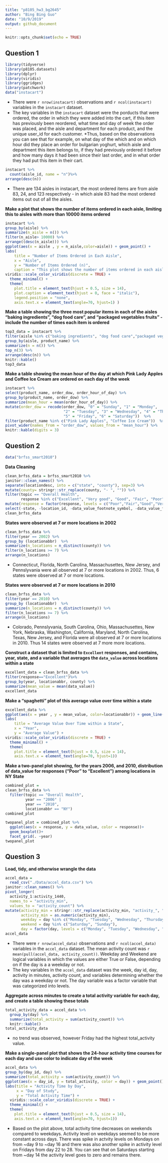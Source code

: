 ```yaml
---
title: "p8105_hw3_bg2645"
author: "Bing Bing Guo"
date: "10/9/2019"
output: github_document
---
```


```r
knitr::opts_chunk$set(echo = TRUE)
```
## Question 1
```r
library(tidyverse)
library(p8105.datasets)
library(dplyr)
library(viridis)
library(ggridges) 
library(patchwork)
data("instacart")
```

* There were `r nrow(instacart)` observations and `r ncol(instacart)` variables in the `instacart` dataset. 
* The key variables in the `instacart` dataset were the porducts that were ordered, the order in which they were added into the cart, if this item has previously been reordered, what time and day of week the order was placed, and the aisle and department for each product, and the unique user_id for each customer. 
*Thus, based on the observations you can see that for example, on what day of the which and on which hour did they place an order for bulgarian yoghurt, which aisle and department this item belongs to, if they had previously ordered it before and how many days it had been since their last order, and in what order they had put this item in their cart. 

```r
instacart %>%
  count(aisle_id, name = "n")%>%
arrange(desc(n))
```
* There are 134 aisles in instacart, the most ordered items are from aisle 83, 24, and 123 respectively - in which aisle 83 had the most ordered items out out of all the aisles. 


**Make a plot that shows the number of items ordered in each aisle, limiting this to aisles with more than 10000 items ordered**
```r
instacart %>%
group_by(aisle) %>%
summarize(n_aisle = n()) %>%
filter(n_aisle> 10000) %>%
arrange((desc(n_aisle))) %>%
ggplot(aes(x = aisle , y = n_aisle,color=aisle)) + geom_point() + 
labs(
    title = "Number of Items Ordered in Each Aisle", 
    x = "Aisle",
    y = "Number of Items Ordered (n)",
    caption = "This plot shows the number of items ordered in each aisle, limited to aisles with more than 10,000 items ordered" ) + 
viridis::scale_color_viridis(discrete = TRUE) + 
  theme_minimal() + 
  theme(
    plot.title = element_text(hjust = 0.5, size = 14),   
    plot.caption = element_text(hjust = 0, face = "italic"), 
    legend.position = "none", 
    axis.text.x = element_text(angle=70, hjust=1) ) 
```

**Make a table showing the three most popular items in each of the aisles “baking ingredients”, “dog food care”, and “packaged vegetables fruits" - include the number of times each item is ordered**
```r
top3_data = instacart %>%
filter(aisle %in% c("baking ingredients", "dog food care","packaged vegetables fruits")) %>%
group_by(aisle, product_name) %>%
summarize(n = n()) %>%
top_n(3) %>%
arrange(desc(n)) %>%
knitr::kable()
top3_data
```

**Make a table showing the mean hour of the day at which Pink Lady Apples and Coffee Ice Cream are ordered on each day of the week** 
```r
instacart %>%
select(product_name, order_dow, order_hour_of_day) %>%
group_by(product_name, order_dow) %>%
summarize(mean_hour = mean(order_hour_of_day)) %>%
mutate(order_dow = recode(order_dow, "0" = "Sunday", "1" = "Monday", 
                          "2" = "Tuesday", "3" = "Wednesday", "4" = "Thursday", 
                          "5" = "Friday", "6" = "Saturday"))  %>%
filter(product_name %in% c("Pink Lady Apples", "Coffee Ice Cream"))  %>%
pivot_wider(names_from = "order_dow", values_from = "mean_hour") %>%
knitr::kable(digits = 3)
```

## Question 2
```r
data("brfss_smart2010") 
```

**Data Cleaning**
```r
clean_brfss_data = brfss_smart2010 %>%
janitor::clean_names() %>%
separate(locationdesc, into = c("state", "county"), sep=3) %>% 
mutate(county= stringr::str_replace(county, "- ", "")) %>% 
filter(topic == "Overall Health", 
       response %in% c("Excellent", "Very good", "Good", "Fair", "Poor")) %>%
mutate(response = factor(response, levels = c("Poor","Fair","Good","Very good", "Excellent" ))) %>%
select(-state, -location_id, -data_value_footnote_symbol, -data_value_footnote)
clean_brfss_data
```

**States were observed at 7 or more locations in 2002** 
```r
clean_brfss_data %>% 
filter(year == 2002) %>%
group_by (locationabbr)  %>%
summarize(n_locations = n_distinct(county)) %>%
filter(n_locations >= 7) %>%
arrange(n_locations) 
```
* Connecticut, Florida, North Carolina, Massachusettes, New Jersey, and Pennslyvania were all observed at 7 or more locations in 2002. Thus, 6 states were observed at 7 or more locations. 

**States were observed at 7 or more locations in 2010** 
```r
clean_brfss_data %>% 
filter(year == 2010) %>%
group_by (locationabbr)  %>%
summarize(n_locations = n_distinct(county)) %>%
filter(n_locations >= 7) %>%
arrange(n_locations)
```
* Colorado, Pennslyvania, South Carolina, Ohio, Massachusettes, New York, Nebraska, Washington, California, Maryland, North Carolina, Texas, New Jersey, and Florida were all observed at 7 or more locations in 2010. Thus 14 states were observed at 7 more more locations.

**Construct a dataset that is limited to `Excellent` responses, and contains, year, state, and a variable that averages the `data_value` across locations within a state** 
```r
excellent_data = clean_brfss_data %>%
filter(response=="Excellent")%>% 
group_by(year, locationabbr, county) %>% 
summarize(mean_value = mean(data_value)) 
excellent_data
```

**Make a “spaghetti” plot of this average value over time within a state** 
```r

excellent_data %>%
ggplot(aes(x = year , y = mean_value, color=locationabbr)) + geom_line() + 
labs(
    title = "Average Value Over Time within a State", 
    x = "Year",
    y = "Average Value") + 
viridis::scale_color_viridis(discrete = TRUE) + 
  theme_minimal() + 
  theme(
    plot.title = element_text(hjust = 0.5, size = 14), 
    axis.text.x = element_text(angle=70, hjust=1))
```

**Make a two-panel plot showing, for the years 2006, and 2010, distribution of data_value for responses (“Poor” to “Excellent”) among locations in NY State**
```r
combined_plot = 
clean_brfss_data %>%
  filter(topic == "Overall Health",  
         year == "2006" | 
         year == "2010",
         locationabbr == "NY") 
combined_plot

twopanel_plot = combined_plot %>% 
  ggplot(aes(x = response, y = data_value, color = response))+
  geom_boxplot()+
  facet_grid(. ~year) 
twopanel_plot
```


## Question 3 

**Load, tidy, and otherwise wrangle the data** 
```r
accel_data = 
  read_csv("./Data/accel_data.csv") %>% 
janitor::clean_names() %>% 
pivot_longer( 
  activity_1:activity_1440, 
  names_to = "activity_min", 
  values_to = "activity_count") %>%
mutate(activity_min = stringr::str_replace(activity_min, "activity_", ""), 
       activity_min = as.numeric(activity_min), 
       weekday = day %in% c("Monday", "Tuesday", "Wednesday", "Thursday", "Friday"), 
       weekend = day %in% c("Saturday", "Sunday"), 
       day = factor(day, levels = c("Monday", "Tuesday", "Wednesday", "Thursday", "Friday", "Saturday", "Sunday"))) 
accel_data
```

* There were `r nrow(accel_data)` observations and `r ncol(accel_data)` variables in the `accel_data` dataset. The mean activity count was `r mean(pull(accel_data, activity_count))`. Weekday and Weekend are logical variables in which the values are either True or False, depending on if the day is a a weekday or not. 
* The key variables in the `accel_data` dataset was the week, day id, day, activity in minutes, activity count, and variables determining whether the day was a weekday or not. The day variable was a factor variable that was categorized into levels. 

**Aggregate across minutes to create a total activity variable for each day, and create a table showing these totals**
```r
total_activity_data = accel_data %>%
  group_by(day) %>%
  summarize(total_activity = sum(activity_count)) %>%
  knitr::kable()
total_activity_data
```

* no trend was observed, however Friday had the highest total_activity value. 

**Make a single-panel plot that shows the 24-hour activity time courses for each day and use color to indicate day of the week**
```r
accel_data %>%
group_by(day_id, day) %>% 
summarize(total_activity = sum(activity_count)) %>% 
ggplot(aes(x = day_id, y = total_activity, color = day)) + geom_point() + geom_line() +
labs(title = "Activity Time by Day", 
     x = "Day of Study",
     y = "Total Activity Time") + 
  viridis::scale_color_viridis(discrete = TRUE) + 
  theme_minimal() + 
  theme(
    plot.title = element_text(hjust = 0.5, size = 14), 
    axis.text.x = element_text(angle=70, hjust=1))
```

* Based on the plot above, total activity time decreases on weekends compared to weekdays. Activity level on weekdays seemed to be more constant across days. There was  spike in actvity levels on Mondays on from ~day 9 to ~day 16 and there was  also another  spike in activity level on Fridays from day 22 to 28. You can see that on Saturdays starting from ~day 14 the activity level goes to zero and remains there. 
